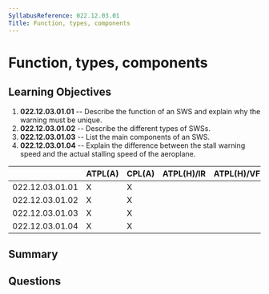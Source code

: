 ```yaml
---
SyllabusReference: 022.12.03.01
Title: Function, types, components
---
```


# Function, types, components

## Learning Objectives

1.  **022.12.03.01.01** -- Describe the function of an SWS and explain why the
    warning must be unique.
2.  **022.12.03.01.02** -- Describe the different types of SWSs.
3.  **022.12.03.01.03** -- List the main components of an SWS.
4.  **022.12.03.01.04** -- Explain the difference between the stall warning speed
    and the actual stalling speed of the aeroplane.

|                 | ATPL(A) | CPL(A) | ATPL(H)/IR | ATPL(H)/VFR | CPL(H) | IR | CBIR(A) |
| --------------- | ------- | ------ | ---------- | ----------- | ------ | -- | ------- |
| 022.12.03.01.01 | X       | X      |            |             |        |    |         |
| 022.12.03.01.02 | X       | X      |            |             |        |    |         |
| 022.12.03.01.03 | X       | X      |            |             |        |    |         |
| 022.12.03.01.04 | X       | X      |            |             |        |    |         |

## Summary

## Questions
